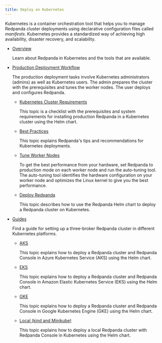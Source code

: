```yaml
---
title: Deploy on Kubernetes
---
```


<head>
    <meta name="title" content="Deploy on Kubernetes | Redpanda Docs"/>
    <meta name="description" content="Deploy on Kubernetes."/>
</head>

Kubernetes is a container orchestration tool that helps you to manage Redpanda cluster deployments using declarative configuration files called _manifests_. Kubernetes provides a standardized way of achieving high availability, disaster recovery, and scalability.

- [Overview](../kubernetes/kubernetes-production-deployment)

    Learn about Redpanda in Kubernetes and the tools that are available.

- [Production Deployment Workflow](../kubernetes/production-workflow)

    The production deployment tasks involve Kubernetes administrators (admins) as well as Kubernetes users. The admin prepares the cluster with the prerequisites and tunes the worker nodes. The user deploys and configures Redpanda.

    - [Kubernetes Cluster Requirements](../kubernetes/kubernetes-cluster-requirements)

        This topic is a checklist with the prerequisites and system requirements for installing production Redpanda in a Kubernetes cluster using the Helm chart.

    - [Best Practices](../kubernetes/kubernetes-best-practices)

        This topic explains Redpanda's tips and recommendations for Kubernetes deployments.

    - [Tune Worker Nodes](../kubernetes/kubernetes-tune-workers)

        To get the best performance from your hardware, set Redpanda to production mode on each worker node and run the auto-tuning tool. The auto-tuning tool identifies the hardware configuration on your worker node and optimizes the Linux kernel to give you the best performance.

    - [Deploy Redpanda](../kubernetes/kubernetes-deploy)

        This topic describes how to use the Redpanda Helm chart to deploy a Redpanda cluster on Kubernetes.

- [Guides](../kubernetes/get-started-dev)

    Find a guide for setting up a three-broker Redpanda cluster in different Kubernetes platforms.

    - [AKS](../kubernetes/aks-guide)

        This topic explains how to deploy a Redpanda cluster and Redpanda Console in Azure Kubernetes Service (AKS) using the Helm chart.

    - [EKS](../kubernetes/eks-guide)

        This topic explains how to deploy a Redpanda cluster and Redpanda Console in Amazon Elastic Kubernetes Service (EKS) using the Helm chart.

    - [GKE](../kubernetes/gke-guide)

        This topic explains how to deploy a Redpanda cluster and Redpanda Console in Google Kubernetes Engine (GKE) using the Helm chart.

    - [Local (kind and Minikube)](../kubernetes/local-guide)

        This topic explains how to deploy a local Redpanda cluster with Redpanda Console in Kubernetes using the Helm chart.